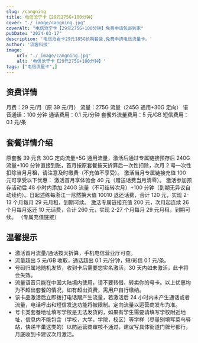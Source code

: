 ```yaml
---
slug: /cangning
title: 电信沧宁卡【29元275G+100分钟】
cover: "./_image/cangning.jpg"
coverAlt: "电信沧宁卡【29元275G+100分钟】免费申请包邮到家"
pubDate: "2024-03-17"
description: '电信沧君卡29元185G长期套餐,免费申请电信流量卡。'
author: '流客科技'
image:
    url: "./_image/cangning.jpg"
    alt: '电信沧宁卡【29元275G+100分钟】'
tags: ["电信流量卡",]
---
```



## 资费详情
月费：29 元/月（原 39 元/月）
流量：275G 流量（245G 通用+30G 定向）
语音通话：100 分钟
通话费用：0.1 元/分钟
套餐外流量费用：5 元/GB
短信费用：0.1 元/条

## 套餐详情介绍
原套餐 39 元含 30G 定向流量+5G 通用流量，激活后通过专属链接预存后 240G 流量+100 分钟直接到账，首月按原套餐按天折算后一次性扣除，次月 2 号一次性扣除当月月租，请注意及时缴费（不充值不享受）。
激活当月专属链接充值 100 元可享受以下优惠：
激活首月享体验金 40 元（赠送话费当月清零）。
激活参加预存活动后 48 小时内添加 240G 流量（不可结转次月）+100 分钟（到期无异议自动续约）。日起述练每浙江一尼然换大值 10010 退还话费，合计 120 元，实现 2-13 个月每月 29 元月租，到期可续。
激活专属链接充值 200 元，次月起连续 26 个月每月返还 10 元话费，合计 260 元，实现 2-27 个月每月 29 元月租，到期可续。
（专属充值链接）


## 温馨提示

* 激活首月流量/通话按天折算，手机电信营业厅可查。
* 流量超出 5 元/GB 收取，通话超出 0.1 元/分钟，短/彩信 0.1 元/条。
* 号码归属地随机发货，收到卡后需要您实名激活，30 天内如未激活，此卡将会失效。
* 流量语音只能在中国大陆境内使用，请不要转借、转卖你的号卡。以上优惠均为不超出套餐的情况，如有超出资费，需用户自行缴纳。
* 该卡品激活后立即拨打电话跟产生流量，若激活后 24 小时内未产生通话或者流量，电话呼出和短信发送功能将被限制。定向流量以运营商发布为准。
* 号卡类套餐地址填写学校是无法发货的，如果有学生需要请填写学校附近地址，信息内不能包含（学校，大学，学院，校区）等字样（尽量别填写菜鸟驿站，快递丰巢这类的）以防运营商审核不通过，建议写具体街道门牌号都行，月底收到卡建议次月激活。